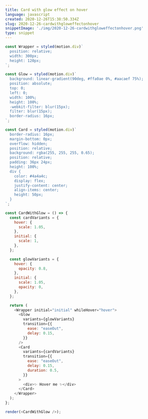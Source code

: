 ```yaml
---
title: Card with glow effect on hover
language: javascript
created: 2020-12-26T15:38:50.334Z
slug: 2020-12-26-cardwithgloweffectonhover
snippetImage: './img/2020-12-26-cardwithgloweffectonhover.png'
type: snippet
---
```


```javascript snippet
const Wrapper = styled(motion.div)`
  position: relative;
  width: 300px;
  height: 120px;
`;

const Glow = styled(motion.div)`
  background: linear-gradient(90deg, #ffa0ae 0%, #aacaef 75%);
  position: absolute;
  top: 0;
  left: 0;
  width: 100%;
  height: 100%;
  -webkit-filter: blur(15px);
  filter: blur(15px);
  border-radius: 16px;
`;

const Card = styled(motion.div)`
  border-radius: 16px;
  margin-bottom: 0px;
  overflow: hidden;
  position: relative;
  background: rgba(255, 255, 255, 0.65);
  position: relative;
  padding: 36px 24px;
  height: 100%;
  div {
    color: #4a4a4c;
    display: flex;
    justify-content: center;
    align-items: center;
    height: 50px;
  }
`;

const CardWithGlow = () => {
  const cardVariants = {
    hover: {
      scale: 1.05,
    },
    initial: {
      scale: 1,
    },
  };

  const glowVariants = {
    hover: {
      opacity: 0.8,
    },
    initial: {
      scale: 1.05,
      opacity: 0,
    },
  };

  return (
    <Wrapper initial="initial" whileHover="hover">
      <Glow
        variants={glowVariants}
        transition={{
          ease: "easeOut",
          delay: 0.15,
        }}
      />
      <Card
        variants={cardVariants}
        transition={{
          ease: "easeOut",
          delay: 0.15,
          duration: 0.5,
        }}
      >
        <div>✨ Hover me ✨</div>
      </Card>
    </Wrapper>
  );
};

render(<CardWithGlow />);

```
  